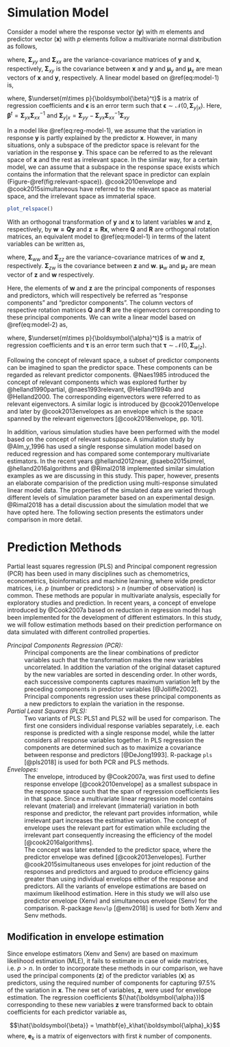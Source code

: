 # Simulation Model #

Consider a model where the response vector $(\mathbf{y})$ with $m$ elements and predictor vector $(\mathbf{x})$ with $p$ elements follow a multivariate normal distribution as follows,

\begin{equation}
  \begin{bmatrix}
    \mathbf{y} \\ \mathbf{x}
  \end{bmatrix} \sim \mathcal{N}
  \left(
    \begin{bmatrix}
      \boldsymbol{\mu}_y \\
      \boldsymbol{\mu}_x
    \end{bmatrix},
    \begin{bmatrix}
    \boldsymbol{\Sigma}_{yy} & \boldsymbol{\Sigma}_{yx} \\
    \boldsymbol{\Sigma}_{xy} & \boldsymbol{\Sigma}_{xx}
    \end{bmatrix}
  \right)
  (\#eq:model-1)
\end{equation}

where, $\boldsymbol{\Sigma}_{yy}$ and $\boldsymbol{\Sigma}_{xx}$ are the variance-covariance matrices of $\mathbf{y}$ and $\mathbf{x}$, respectively, $\boldsymbol{\Sigma}_{xy}$ is the covariance between $\mathbf{x}$ and $\mathbf{y}$ and $\boldsymbol{\mu}_y$ and $\boldsymbol{\mu}_x$ are mean vectors of $\mathbf{x}$ and $\mathbf{y}$, respectively. A linear model based on \@ref(eq:model-1) is,

\begin{equation}
\mathbf{y} = \boldsymbol{\mu}_y + 
  \boldsymbol{\beta}^t(\mathbf{x} - \boldsymbol{\mu_x}) + 
  \boldsymbol{\epsilon}
(\#eq:reg-model-1)
\end{equation}
where, $\underset{m\times p}{\boldsymbol{\beta}^t}$ is a matrix of regression
coefficients and $\boldsymbol{\epsilon}$ is an error term such that
$\boldsymbol{\epsilon} \sim \mathcal{N}(0, \boldsymbol{\Sigma}_{y|x})$. Here, $\boldsymbol{\beta}^t = \mathbf{\Sigma}_{yx}\mathbf{\Sigma}_{xx}^{-1}$ and $\boldsymbol{\Sigma}_{y|x} = \boldsymbol{\Sigma}_{yy} - \boldsymbol{\Sigma}_{yx}\boldsymbol{\Sigma}_{xx}^{-1}\boldsymbol{\Sigma}_{xy}$

In a model like \@ref(eq:reg-model-1), we assume that the variation in response $\mathbf{y}$ is partly explained by the predictor $\mathbf{x}$. However, in many situations, only a subspace of the predictor space is relevant for the variation in the response $\mathbf{y}$. This space can be referred to as the relevant space of $\mathbf{x}$ and the rest as irrelevant space. In the similar way, for a certain model, we can assume that a subspace in the response space exists which contains the information that the relevant space in predictor can explain (Figure-\@ref(fig:relevant-space)). @cook2010envelope and @cook2015simultaneous have referred to the relevant space as material space, and the irrelevant space as immaterial space.

```r
plot_relspace()
```

With an orthogonal transformation of $\mathbf{y}$ and $\mathbf{x}$ to latent variables $\mathbf{w}$ and $\mathbf{z}$, respectively, by $\mathbf{w=Qy}$ and $\mathbf{z = Rx}$, where $\mathbf{Q}$ and $\mathbf{R}$ are orthogonal rotation matrices, an equivalent model to \@ref(eq:model-1) in terms of the latent variables can be written as,

\begin{equation}
  \begin{bmatrix}
    \mathbf{w} \\ \mathbf{z}
  \end{bmatrix} \sim \mathcal{N}
  \left(
    \begin{bmatrix}
      \boldsymbol{\mu}_w \\
      \boldsymbol{\mu}_z
    \end{bmatrix},
    \begin{bmatrix}
    \boldsymbol{\Sigma}_{ww} & \boldsymbol{\Sigma}_{wz} \\
    \boldsymbol{\Sigma}_{zw} & \boldsymbol{\Sigma}_{zz}
    \end{bmatrix}
  \right)
  (\#eq:model-2)
\end{equation}

where, $\boldsymbol{\Sigma}_{ww}$ and $\boldsymbol{\Sigma}_{zz}$ are the variance-covariance matrices of $\mathbf{w}$ and $\mathbf{z}$, respectively. $\boldsymbol{\Sigma}_{zw}$ is the covariance between $\mathbf{z}$ and $\mathbf{w}$. $\boldsymbol{\mu}_w$ and $\boldsymbol{\mu}_z$ are mean vector of $\mathbf{z}$ and $\mathbf{w}$ respectively. 

Here, the elements of $\mathbf{w}$ and $\mathbf{z}$ are the principal components of responses and predictors, which will respectively be referred as "response components" and "predictor components". The column vectors of respective rotation matrices $\mathbf{Q}$ and $\mathbf{R}$ are the eigenvectors corresponding to these principal components. We can write a linear model based on \@ref(eq:model-2) as,

\begin{equation}
\mathbf{w} = \boldsymbol{\mu}_w + \boldsymbol{\alpha}^t(\mathbf{z} - \boldsymbol{\mu_z}) + \boldsymbol{\tau}
(\#eq:reg-model-2)
\end{equation}
where, $\underset{m\times p}{\boldsymbol{\alpha}^t}$ is a matrix of regression coefficients and $\boldsymbol{\tau}$ is an error term such that $\boldsymbol{\tau} \sim \mathcal{N}(0, \boldsymbol{\Sigma}_{w|z})$.

Following the concept of relevant space, a subset of predictor components can be imagined to span the predictor space. These components can be regarded as relevant predictor components. @Naes1985 introduced the concept of relevant components which was explored further by @helland1990partial, @naes1993relevant, @Helland1994b and @Helland2000. The corresponding eigenvectors were referred to as relevant eigenvectors. A similar logic is introduced by @cook2010envelope and later by @cook2013envelopes as an envelope which is the space spanned by the relevant eigenvectors [@cook2018envelope, pp. 101].

In addition, various simulation studies have been performed with the model based on the concept of relevant subspace. A simulation study by @Alm_y_1996 has used a single response simulation model based on reduced regression and has compared some contemporary multivariate estimators. In the recent years @helland2012near, @saebo2015simrel, @helland2016algorithms and @Rimal2018 implemented similar simulation examples as we are discussing in this study. This paper, however, presents an elaborate comparision of the prediction using multi-response simulated linear model data. The properties of the simulated data are varied through different levels of simulation parameter based on an experimental design. @Rimal2018 has a detail discussion about the simulation model that we have opted here. The following section presents the estimators under comparison in more detail.

# Prediction Methods

Partial least squares regression (PLS) and Principal component regression (PCR) has been used in many disciplines such as chemometrics, econometrics, bioinformatics and machine learning, where wide predictor matrices, i.e. $p$ (number or predictors) > $n$ (number of observation) is common. These methods are popular in multivariate analysis, especially for exploratory studies and prediction.  In recent years, a concept of envelope introduced by @Cook2007a based on reduction in regression model has been implemented for the development of different estimators. In this study, we will follow estimation methods based on their prediction performance on data simulated with different controlled properties.

_Principal Components Regression (PCR):_
: Principal components are the linear combinations of predictor variables such that the transformation makes the new variables uncorrelated. In addition the variation of the original dataset captured by the new variables are sorted in descending order. In other words, each successive components captures maximum variation left by the preceding components in predictor variables [@Jolliffe2002]. Principal components regression uses these principal components as a new predictors to explain the variation in the response. 

_Partial Least Squares (PLS):_
: Two variants of PLS: PLS1 and PLS2 will be used for comparison. The first one considers individual response variables separately, i.e. each response is predicted with a single response model, while the latter considers all response variables together. In PLS regression the components are determined such as to maximize a covariance between response and predictors [@DeJong1993]. R-package `pls` [@pls2018] is used for both PCR and PLS methods.

_Envelopes:_
: The envelope, introduced by @Cook2007a, was first used to define response envelope [@cook2010envelope] as a smallest subspace in the response space such that the span of regression coefficients lies in that space. Since a multivariate linear regression model contains relevant (material) and irrelevant (immaterial) variation in both response and predictor, the relevant part provides information, while irrelevant part increases the estimative variation. The concept of envelope uses the relevant part for estimation while excluding the irrelevant part consequently increasing the efficiency of the model [@cook2016algorithms]. 
: The concept was later extended to the predictor space, where the predictor envelope was defined [@cook2013envelopes]. Further @cook2015simultaneous uses envelopes for joint reduction of the responses and predictors and argued to produce efficiency gains greater than using individual envelops either of the response and predictors. All the variants of envelope estimations are based on maximum likelihood estimation. Here in this study we will also use predictor envelope (Xenv) and simultaneous envelope (Senv) for the comparison. R-package `Renvlp` [@env2018] is used for both Xenv and Senv methods.

## Modification in envelope estimation

Since envelope estimators (Xenv and Senv) are based on maximum likelihood estimation (MLE), it fails to estimate in case of  wide matrices, i.e. $p > n$. In order to incorporate these methods in our comparison, we have used the principal components $(\mathbf{z})$ of the predictor variables $(\mathbf{x})$ as predictors, using the required number of components for capturing 97.5\% of the variation in $\mathbf{x}$. The new set of variables, $\mathbf{z}$, were used for envelope estimation. The regression coefficients $(\hat{\boldsymbol{\alpha}})$ corresponding to these new variables $\mathbf{z}$ were transformed back to obtain coefficients for each predictor variable as,

$$\hat{\boldsymbol{\beta}} = \mathbf{e}_k\hat{\boldsymbol{\alpha}_k}$$ where, $\mathbf{e}_k$ is a matrix of eigenvectors with first $k$ number of components.

